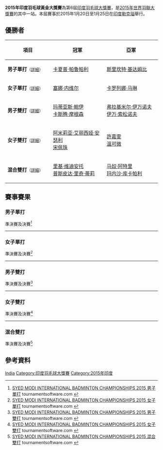 {{noteTA|G1=Badminton}}
{{infobox badminton event
|name           = 2015年印度羽毛球黃金大獎賽
|image          = 
|size           = 
|caption        =
|dates          = 2015年1月20日－1月25日
|number_edition = 第6屆
|level          = 3A
|prize_money    = 
|location       = {{IND}}[[勒克瑙|勒克瑙]]
|venue          = [[巴布·巴納拉西·達斯室內體育館|巴布·巴納拉西·達斯室內體育館]]
|previous       = 2014年印度羽毛球黃金大獎賽
|next           = 2016年印度羽毛球黃金大獎賽
}}
'''2015年印度羽毛球黃金大獎賽'''為第6屆[[印度羽毛球大獎賽|印度羽毛球大獎賽]]，是[[2015年世界羽聯大獎賽|2015年世界羽聯大獎賽]]的其中一站。本屆賽事於2015年1月20日至1月25日在[[印度|印度]][[勒克瑙|勒克瑙]]舉行。

== 優勝者 ==
{| class=wikitable style="font-size:small"
!width="200"|項目
!width="250"|冠軍
!width="250"|亞軍
|-
|'''男子單打'''<small>（[[#男子單打|詳細]]）</small>
|{{flagicon|IND}} [[卡夏普·帕鲁帕利|卡夏普·帕鲁帕利]]
|{{flagicon|IND}} [[斯里坎特·基达姆比|斯里坎特·基达姆比]]
|-
|'''女子單打'''<small>（[[#女子單打|詳細]]）</small>
|{{flagicon|IND}} [[塞娜·内维尔|塞娜·内维尔]]
|{{flagicon|ESP}} [[卡罗列娜·马琳|卡罗列娜·马琳]]
|-
|'''男子雙打'''<small>（[[#男子雙打|詳細]]）</small>
|{{flagicon|DEN}} [[玛蒂亚斯·鲍伊|玛蒂亚斯·鲍伊]]<br/>{{flagicon|DEN}} [[卡斯腾·摩根森|卡斯腾·摩根森]]
|{{flagicon|RUS}} [[弗拉基米尔·伊万诺夫|弗拉基米尔·伊万诺夫]]<br/>{{flagicon|RUS}} [[伊万·索松诺夫|伊万·索松诺夫]]
|-
|'''女子雙打'''<small>（[[#女子雙打|詳細]]）</small>
|{{flagicon|MAS}} [[阿米莉亚·艾丽西娅·安瑟利|阿米莉亚·艾丽西娅·安瑟利]]<br/>{{flagicon|MAS}} [[宋佩珠|宋佩珠]]
|{{flagicon|MAS}} [[許嘉雯|許嘉雯]]<br/>{{flagicon|MAS}} [[溫可微|溫可微]]
|-
|'''混合雙打'''<small>（[[#混合雙打|詳細]]）</small>
|{{flagicon|INA}} [[里基·维迪安托|里基·维迪安托]]<br/>{{flagicon|INA}} [[普斯皮达·里奇·蒂莉|普斯皮达·里奇·蒂莉]]
|{{flagicon|IND}} [[马奴·阿特里|马奴·阿特里]]<br/>{{flagicon|IND}} [[玛内沙·库卡帕利|玛内沙·库卡帕利]]
|}

== 賽事賽果 ==
=== 男子單打 ===
;準決賽及決賽<ref name="MS">[http://bwf.tournamentsoftware.com/sport/draw.aspx?id=26C69424-0F56-4C3A-A382-C37ABF0090FF&draw=2 SYED MODI INTERNATIONAL BADMINTON CHAMPIONSHIPS 2015 男子單打] tournamentsoftware.com {{en}}</ref>
{{4TeamBracket-Tennis3-v2
| team-width=200
| RD1-seed1=1
| RD1-team1='''{{flagicon|IND}} [[斯里坎特·基达姆比|斯里坎特·基达姆比]]
| RD1-score1-1=12
| RD1-score1-2='''21
| RD1-score1-3='''21
| RD1-seed2=4
| RD1-team2={{flagicon|IND}} [[普兰诺伊·哈塞纳·苏尼尔·库马尔|普蘭諾伊·H·S]]
| RD1-score2-1='''21
| RD1-score2-2=12
| RD1-score2-3=14

| RD1-seed3=3
| RD1-team3='''{{flagicon|IND}} [[卡夏普·帕鲁帕利|卡夏普·帕鲁帕利]]
| RD1-score3-1=18
| RD1-score3-2='''22
| RD1-score3-3='''21
| RD1-seed4=2
| RD1-team4={{flagicon|DEN}} [[维克托·阿萨尔森|维克托·阿萨尔森]]
| RD1-score4-1='''21
| RD1-score4-2=20
| RD1-score4-3=7

| RD2-seed1=1
| RD2-team1={{flagicon|IND}} [[斯里坎特·基达姆比|斯里坎特·基达姆比]]
| RD2-score1-1=21
| RD2-score1-2=21
| RD2-score1-3=
| RD2-seed2=3
| RD2-team2='''{{flagicon|IND}} [[卡夏普·帕鲁帕利|卡夏普·帕鲁帕利]]
| RD2-score2-1='''23
| RD2-score2-2='''23
| RD2-score2-3=
}}
----

=== 女子單打 ===
;準決賽及決賽<ref name="WS">[http://bwf.tournamentsoftware.com/sport/draw.aspx?id=26C69424-0F56-4C3A-A382-C37ABF0090FF&draw=4 SYED MODI INTERNATIONAL BADMINTON CHAMPIONSHIPS 2015 女子單打] {{Wayback|url=http://bwf.tournamentsoftware.com/sport/draw.aspx?id=26C69424-0F56-4C3A-A382-C37ABF0090FF&draw=4 |date=20210716010805 }} tournamentsoftware.com {{en}}</ref>
{{4TeamBracket-Tennis3-v2
| team-width=200
| RD1-seed1=1
| RD1-team1='''{{flagicon|IND}} [[塞娜·内维尔|塞娜·内维尔]]
| RD1-score1-1='''21
| RD1-score1-2='''21
| RD1-score1-3=
| RD1-seed2=4
| RD1-team2={{flagicon|THA}} [[妮查恩·金达蓬|妮查恩·金达蓬]]
| RD1-score2-1=10
| RD1-score2-2=16
| RD1-score2-3=

| RD1-seed3=3
| RD1-team3={{flagicon|IND}} [[普萨拉·文卡塔·辛杜|普萨拉·文卡塔·辛杜]]
| RD1-score3-1=13
| RD1-score3-2=13
| RD1-score3-3=
| RD1-seed4=2
| RD1-team4='''{{flagicon|ESP}} [[卡罗列娜·马琳|卡罗列娜·马琳]]
| RD1-score4-1='''21
| RD1-score4-2='''21
| RD1-score4-3=

| RD2-seed1=1
| RD2-team1='''{{flagicon|IND}} [[塞娜·内维尔|塞娜·内维尔]]
| RD2-score1-1=19
| RD2-score1-2='''25
| RD2-score1-3='''21
| RD2-seed2=2
| RD2-team2={{flagicon|ESP}} [[卡罗列娜·马琳|卡罗列娜·马琳]]
| RD2-score2-1='''21
| RD2-score2-2=23
| RD2-score2-3=16
}}
----

=== 男子雙打 ===
;準決賽及決賽<ref name="MD">[http://bwf.tournamentsoftware.com/sport/draw.aspx?id=26C69424-0F56-4C3A-A382-C37ABF0090FF&draw=6 SYED MODI INTERNATIONAL BADMINTON CHAMPIONSHIPS 2015 男子雙打] {{Wayback|url=http://bwf.tournamentsoftware.com/sport/draw.aspx?id=26C69424-0F56-4C3A-A382-C37ABF0090FF&draw=6 |date=20210815174922 }} tournamentsoftware.com {{en}}</ref>
{{4TeamBracket-Tennis3-v2
| team-width=200
| RD1-seed1=1
| RD1-team1='''{{flagicon|DEN}} [[玛蒂亚斯·鲍伊|玛蒂亚斯·鲍伊]]<br/> {{flagicon|DEN}} [[卡斯腾·摩根森|卡斯腾·摩根森]]
| RD1-score1-1='''21
| RD1-score1-2='''21
| RD1-score1-3=
| RD1-seed2=6
| RD1-team2={{flagicon|IND}} [[普拉纳·杰里·乔普拉|普拉纳·杰里·乔普拉]]<br/> {{flagicon|IND}} [[艾谢·迪瓦卡|艾谢·迪瓦卡]]
| RD1-score2-1=10
| RD1-score2-2=13
| RD1-score2-3=

| RD1-seed3=4
| RD1-team3='''{{flagicon|RUS}} [[弗拉基米尔·伊万诺夫|弗拉基米尔·伊万诺夫]]<br/> {{flagicon|RUS}} [[伊万·索松诺夫|伊万·索松诺夫]]
| RD1-score3-1='''21
| RD1-score3-2='''21
| RD1-score3-3=
| RD1-seed4=5
| RD1-team4={{flagicon|IND}} [[马奴·阿特里|马奴·阿特里]]<br/> {{flagicon|IND}} [[苏密特·雷迪|苏密特·雷迪]]
| RD1-score4-1=12
| RD1-score4-2=18
| RD1-score4-3=

| RD2-seed1=1
| RD2-team1='''{{flagicon|DEN}} [[玛蒂亚斯·鲍伊|玛蒂亚斯·鲍伊]]<br/> {{flagicon|DEN}} [[卡斯腾·摩根森|卡斯腾·摩根森]]
| RD2-score1-1='''21
| RD2-score1-2='''22
| RD2-score1-3=
| RD2-seed2=4
| RD2-team2={{flagicon|RUS}} [[弗拉基米尔·伊万诺夫|弗拉基米尔·伊万诺夫]]<br/> {{flagicon|RUS}} [[伊万·索松诺夫|伊万·索松诺夫]]
| RD2-score2-1=9
| RD2-score2-2=20
| RD2-score2-3=
}}
----

=== 女子雙打 ===
;準決賽及決賽<ref name="WD">[http://bwf.tournamentsoftware.com/sport/draw.aspx?id=26C69424-0F56-4C3A-A382-C37ABF0090FF&draw=7 SYED MODI INTERNATIONAL BADMINTON CHAMPIONSHIPS 2015 女子雙打] tournamentsoftware.com {{en}}</ref>
{{4TeamBracket-Tennis3-v2
| team-width=200
| RD1-seed1=1
| RD1-team1='''{{flagicon|MAS}} [[許嘉雯|許嘉雯]]<br/> {{flagicon|MAS}} [[溫可微|溫可微]]
| RD1-score1-1=12
| RD1-score1-2='''21
| RD1-score1-3='''21
| RD1-seed2=3
| RD1-team2={{flagicon|THA}} [[普蒂塔·素帕猜恭|普蒂塔·素帕猜恭]]<br/> {{flagicon|THA}} [[沙西丽·德拉达那猜|沙西丽·德拉达那猜]]
| RD1-score2-1='''21
| RD1-score2-2=16
| RD1-score2-3=13

| RD1-seed3=4
| RD1-team3='''{{flagicon|MAS}} [[阿米莉亚·艾丽西娅·安瑟利|阿米莉亚·艾丽西娅·安瑟利]]<br/> {{flagicon|MAS}} [[宋佩珠|宋佩珠]]
| RD1-score3-1='''21
| RD1-score3-2=19
| RD1-score3-3='''21
| RD1-seed4=2
| RD1-team4={{flagicon|IND}} [[瓦拉·古塔|瓦拉·古塔]]<br/> {{flagicon|IND}} [[阿什维尼·蓬纳帕|阿什维尼·蓬纳帕]]
| RD1-score4-1=16
| RD1-score4-2='''21
| RD1-score4-3=13

| RD2-seed1=1
| RD2-team1={{flagicon|MAS}} [[許嘉雯|許嘉雯]]<br/> {{flagicon|MAS}} [[溫可微|溫可微]]
| RD2-score1-1=20
| RD2-score1-2=15
| RD2-score1-3=
| RD2-seed2=4
| RD2-team2='''{{flagicon|MAS}} [[阿米莉亚·艾丽西娅·安瑟利|阿米莉亚·艾丽西娅·安瑟利]]<br/> {{flagicon|MAS}} [[宋佩珠|宋佩珠]]
| RD2-score2-1='''22
| RD2-score2-2='''21
| RD2-score2-3=
}}
----

=== 混合雙打 ===
;準決賽及決賽<ref name="XD">[http://bwf.tournamentsoftware.com/sport/draw.aspx?id=26C69424-0F56-4C3A-A382-C37ABF0090FF&draw=9 SYED MODI INTERNATIONAL BADMINTON CHAMPIONSHIPS 2015 混合雙打] tournamentsoftware.com {{en}}</ref>
{{4TeamBracket-Tennis3-v2
| team-width=200
| RD1-seed1=1
| RD1-team1='''{{nowrap|{{flagicon|INA}} [[里基·维迪安托|里基·维迪安托]]<br/> {{flagicon|INA}} [[普斯皮达·里奇·蒂莉|普斯皮达·里奇·蒂莉]]}}
| RD1-score1-1='''21
| RD1-score1-2='''21
| RD1-score1-3=
| RD1-seed2=4
| RD1-team2={{flagicon|MAS}} [[陳炳順|陳炳順]]<br/> {{flagicon|MAS}} [[賴沛君|賴沛君]]
| RD1-score2-1=16
| RD1-score2-2=12
| RD1-score2-3=

| RD1-seed3=3
| RD1-team3={{flagicon|RUS}} [[叶夫根尼·德雷明|叶夫根尼·德雷明]]<br/> {{flagicon|RUS}} [[叶夫根尼亚·迪莫娃|叶夫根尼亚·迪莫娃]]
| RD1-score3-1=22
| RD1-score3-2=19
| RD1-score3-3=
| RD1-seed4=
| RD1-team4='''{{flagicon|IND}} [[马奴·阿特里|马奴·阿特里]]<br/> {{flagicon|IND}} [[玛内沙·库卡帕利|玛内沙·库卡帕利]]
| RD1-score4-1='''24
| RD1-score4-2='''21
| RD1-score4-3=

| RD2-seed1=1
| RD2-team1='''{{nowrap|{{flagicon|INA}} [[里基·维迪安托|里基·维迪安托]]<br/> {{flagicon|INA}} [[普斯皮达·里奇·蒂莉|普斯皮达·里奇·蒂莉]]}}
| RD2-score1-1='''21
| RD2-score1-2='''21
| RD2-score1-3=
| RD2-seed2=
| RD2-team2={{flagicon|IND}} [[马奴·阿特里|马奴·阿特里]]<br/> {{flagicon|IND}} [[玛内沙·库卡帕利|玛内沙·库卡帕利]]
| RD2-score2-1=17
| RD2-score2-2=17
| RD2-score2-3=
}}

== 參考資料 ==
{{Reflist}}

{{2015年世界羽聯大獎賽}}

[[Category:2015年世界羽聯大獎賽|India]]
[[Category:印度羽毛球大獎賽|Category:印度羽毛球大獎賽]]
[[Category:2015年印度|Category:2015年印度]]
